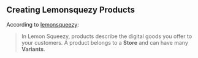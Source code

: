 
## Creating Lemonsquezy Products

According to [lemonsqueezy](https://docs.lemonsqueezy.com/api/products):

> In Lemon Squeezy, products describe the digital goods you offer to your customers. A product belongs to a **Store** and can have many **Variants**.
